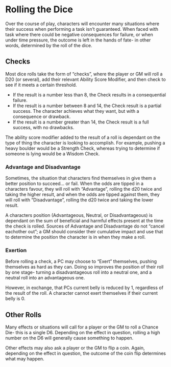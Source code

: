# Rolling the Dice

Over the course of play, characters will encounter many situations where their success when performing a task isn't guaranteed. When faced with task where there could be negative consequences for failure, or when under time pressure, the outcome is left in the hands of fate- in other words, determined by the roll of the dice.

## Checks

Most dice rolls take the form of "checks", where the player or GM will roll a D20 (or several), add their relevant Ability Score Modifier, and then check to see if it meets a certain threshold.

- If the result is a number less than 8, the Check results in a consequential failure.
- If the result is a number between 8 and 14, the Check result is a partial success. The character achieves what they want, but with a consequence or drawback.
- If the result is a number greater than 14, the Check result is a full success, with no drawbacks.

The ability score modifier added to the result of a roll is dependant on the type of thing the character is looking to accomplish. For example, pushing a heavy boulder would be a Strength Check, whereas trying to determine if someone is lying would be a Wisdom Check.

### Advantage and Disadvantage

Sometimes, the situation that characters find themselves in give them a better position to succeed... or fail. When the odds are tipped in a characters favour, they will roll with "Advantage", rolling the d20 twice and taking the higher result, and when the odds are tipped against them, they will roll with "Disadvantage", rolling the d20 twice and taking the lower result.

A characters position (Advantageous, Neutral, or Disadvantageous) is dependant on the sum of beneficial and harmful effects present at the time the check is rolled. Sources of Advantage and Disadvantage do not "cancel eachother out"; a GM should consider their cumulative impact and use that to determine the position the character is in when they make a roll.

### Exertion

Before rolling a check, a PC may choose to "Exert" themselves, pushing themselves as hard as they can. Doing so improves the position of their roll by one stage- turning a disadvantageous roll into a neutral one, and a neutral roll into an advantageous one.

However, in exchange, that PCs current belly is reduced by 1, regardless of the result of the roll. A character cannot exert themselves if their current belly is 0.

## Other Rolls

Many effects or situations will call for a player or the GM to roll a Chance Die- this is a single D6. Depending on the effect in question, rolling a high number on the D6 will generally cause something to happen.

Other effects may also ask a player or the GM to flip a coin. Again, depending on the effect in question, the outcome of the coin flip determines what may happen.